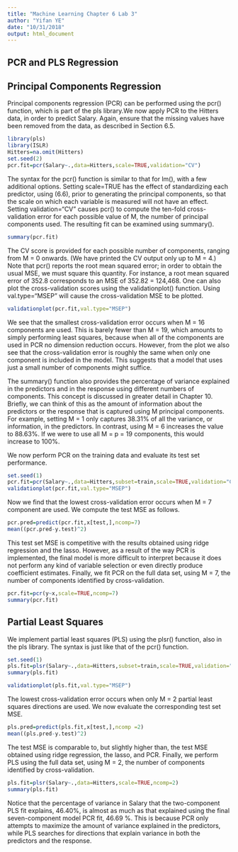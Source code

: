 ```yaml
---
title: "Machine Learning Chapter 6 Lab 3"
author: "Yifan YE"
date: "10/31/2018"
output: html_document
---
```

## PCR and PLS Regression
## Principal Components Regression
Principal components regression (PCR) can be performed using the pcr() function, which is part of the pls library.We now apply PCR to the Hitters data, in order to predict Salary. Again, ensure that the missing values have been removed from the data, as described in Section 6.5.
```r
library(pls)
library(ISLR)
Hitters=na.omit(Hitters)
set.seed(2)
pcr.fit=pcr(Salary~.,data=Hitters,scale=TRUE,validation="CV")
```
The syntax for the pcr() function is similar to that for lm(), with a few additional options. Setting scale=TRUE has the effect of standardizing each predictor, using (6.6), prior to generating the principal components, so that the scale on which each variable is measured will not have an effect. Setting validation="CV" causes pcr() to compute the ten-fold cross-validation error for each possible value of M, the number of principal components used. The resulting fit can be examined using summary().
```r
summary(pcr.fit)
```
The CV score is provided for each possible number of components, ranging from M = 0 onwards. (We have printed the CV output only up to M = 4.) Note that pcr() reports the root mean squared error; in order to obtain the usual MSE, we must square this quantity. For instance, a root mean squared error of 352.8 corresponds to an MSE of 352.82 = 124,468. One can also plot the cross-validation scores using the validationplot() function. Using val.type="MSEP" will cause the cross-validation MSE to be plotted.
```r
validationplot(pcr.fit,val.type="MSEP")
```
We see that the smallest cross-validation error occurs when M = 16 components are used. This is barely fewer than M = 19, which amounts to simply performing least squares, because when all of the components are used in PCR no dimension reduction occurs. However, from the plot we also see that the cross-validation error is roughly the same when only one component is included in the model. This suggests that a model that uses just a small number of components might suffice. 

The summary() function also provides the percentage of variance explained in the predictors and in the response using different numbers of components. This concept is discussed in greater detail in Chapter 10. Briefly, we can think of this as the amount of information about the predictors or the response that is captured using M principal components. For example, setting M = 1 only captures 38.31% of all the variance, or information, in the predictors. In contrast, using M = 6 increases the value to 88.63%. If we were to use all M = p = 19 components, this would increase to 100%. 

We now perform PCR on the training data and evaluate its test set performance.
```r
set.seed(1)
pcr.fit=pcr(Salary~.,data=Hitters,subset=train,scale=TRUE,validation="CV")
validationplot(pcr.fit,val.type="MSEP")
```
Now we find that the lowest cross-validation error occurs when M = 7 component are used. We compute the test MSE as follows.
```r
pcr.pred=predict(pcr.fit,x[test,],ncomp=7)
mean((pcr.pred-y.test)^2)
```
This test set MSE is competitive with the results obtained using ridge regression and the lasso. However, as a result of the way PCR is implemented, the final model is more difficult to interpret because it does not perform any kind of variable selection or even directly produce coefficient estimates. Finally, we fit PCR on the full data set, using M = 7, the number of components identified by cross-validation.
```r
pcr.fit=pcr(y~x,scale=TRUE,ncomp=7)
summary(pcr.fit)
```

## Partial Least Squares
We implement partial least squares (PLS) using the plsr() function, also in the pls library. The syntax is just like that of the pcr() function.
```r
set.seed(1)
pls.fit=plsr(Salary~.,data=Hitters,subset=train,scale=TRUE,validation="CV")
summary(pls.fit)
```
```r
validationplot(pls.fit,val.type="MSEP")
```
The lowest cross-validation error occurs when only M = 2 partial least squares directions are used. We now evaluate the corresponding test set MSE.
```r
pls.pred=predict(pls.fit,x[test,],ncomp =2)
mean((pls.pred-y.test)^2)
```
The test MSE is comparable to, but slightly higher than, the test MSE obtained using ridge regression, the lasso, and PCR. Finally, we perform PLS using the full data set, using M = 2, the number of components identified by cross-validation.
```r
pls.fit=plsr(Salary~.,data=Hitters,scale=TRUE,ncomp=2)
summary(pls.fit)
```
Notice that the percentage of variance in Salary that the two-component PLS fit explains, 46.40%, is almost as much as that explained using the final seven-component model PCR fit, 46.69 %. This is because PCR only attempts to maximize the amount of variance explained in the predictors, while PLS searches for directions that explain variance in both the predictors and the response.
